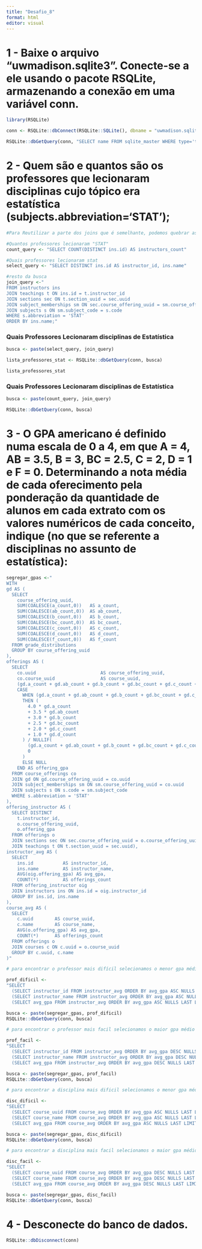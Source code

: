---
title: "Desafio_8"
format: html
editor: visual
---

# 1 - Baixe o arquivo "uwmadison.sqlite3". Conecte-se a ele usando o pacote RSQLite, armazenando a conexão em uma variável conn.

```{r}
library(RSQLite)

conn <- RSQLite::dbConnect(RSQLite::SQLite(), dbname = "uwmadison.sqlite3")

RSQLite::dbGetQuery(conn, "SELECT name FROM sqlite_master WHERE type='table' ORDER BY name;")
```

# 2 - Quem são e quantos são os professores que lecionaram disciplinas cujo tópico era estatística (subjects.abbreviation='STAT');

```{r}
#Para Reutilizar a parte dos joins que é semelhante, podemos quebrar as buscas em duas partes

#Quantos professores lecionaram "STAT"
count_query <- "SELECT COUNT(DISTINCT ins.id) AS instructors_count"

#Quais professores lecionaram stat
select_query <- "SELECT DISTINCT ins.id AS instructor_id, ins.name"

#resto da busca
join_query <-"
FROM instructors ins
JOIN teachings t ON ins.id = t.instructor_id
JOIN sections sec ON t.section_uuid = sec.uuid
JOIN subject_memberships sm ON sec.course_offering_uuid = sm.course_offering_uuid
JOIN subjects s ON sm.subject_code = s.code
WHERE s.abbreviation = 'STAT'
ORDER BY ins.name;"
```

### Quais Professores Lecionaram disciplinas de Estatística
```{r}
busca <- paste(select_query, join_query)

lista_professores_stat <- RSQLite::dbGetQuery(conn, busca)

lista_professores_stat
```

### Quais Professores Lecionaram disciplinas de Estatística
```{r}
busca <- paste(count_query, join_query)

RSQLite::dbGetQuery(conn, busca)
```

# 3 - O GPA americano é definido numa escala de 0 a 4, em que A = 4, AB = 3.5, B = 3, BC = 2.5, C = 2, D = 1 e F = 0. Determinando a nota média de cada oferecimento pela ponderação da quantidade de alunos em cada extrato com os valores numéricos de cada conceito, indique (no que se referente a disciplinas no assunto de estatística):

```{r}
segregar_gpas <-"
WITH
gd AS (
  SELECT
    course_offering_uuid,
    SUM(COALESCE(a_count,0))   AS a_count,
    SUM(COALESCE(ab_count,0))  AS ab_count,
    SUM(COALESCE(b_count,0))   AS b_count,
    SUM(COALESCE(bc_count,0))  AS bc_count,
    SUM(COALESCE(c_count,0))   AS c_count,
    SUM(COALESCE(d_count,0))   AS d_count,
    SUM(COALESCE(f_count,0))   AS f_count
  FROM grade_distributions
  GROUP BY course_offering_uuid
),
offerings AS (
  SELECT
    co.uuid                        AS course_offering_uuid,
    co.course_uuid                 AS course_uuid,
    (gd.a_count + gd.ab_count + gd.b_count + gd.bc_count + gd.c_count + gd.d_count + gd.f_count) AS total_students,
    CASE
      WHEN (gd.a_count + gd.ab_count + gd.b_count + gd.bc_count + gd.c_count + gd.d_count + gd.f_count) > 0
      THEN (
        4.0 * gd.a_count
        + 3.5 * gd.ab_count
        + 3.0 * gd.b_count
        + 2.5 * gd.bc_count
        + 2.0 * gd.c_count
        + 1.0 * gd.d_count
      ) / NULLIF(
        (gd.a_count + gd.ab_count + gd.b_count + gd.bc_count + gd.c_count + gd.d_count + gd.f_count),
        0
      )
      ELSE NULL
    END AS offering_gpa
  FROM course_offerings co
  JOIN gd ON gd.course_offering_uuid = co.uuid
  JOIN subject_memberships sm ON sm.course_offering_uuid = co.uuid
  JOIN subjects s ON s.code = sm.subject_code
  WHERE s.abbreviation = 'STAT'
),
offering_instructor AS (
  SELECT DISTINCT
    t.instructor_id,
    o.course_offering_uuid,
    o.offering_gpa
  FROM offerings o
  JOIN sections sec ON sec.course_offering_uuid = o.course_offering_uuid
  JOIN teachings t ON t.section_uuid = sec.uuid),
instructor_avg AS (
  SELECT
    ins.id           AS instructor_id,
    ins.name         AS instructor_name,
    AVG(oig.offering_gpa) AS avg_gpa,
    COUNT(*)         AS offerings_count
  FROM offering_instructor oig
  JOIN instructors ins ON ins.id = oig.instructor_id
  GROUP BY ins.id, ins.name
),
course_avg AS (
  SELECT
    c.uuid        AS course_uuid,
    c.name        AS course_name,
    AVG(o.offering_gpa) AS avg_gpa,
    COUNT(*)      AS offerings_count
  FROM offerings o
  JOIN courses c ON c.uuid = o.course_uuid
  GROUP BY c.uuid, c.name
)"

```

```{r}
# para encontrar o professor mais difícil selecionamos o menor gpa médio

prof_dificil <-
"SELECT
  (SELECT instructor_id FROM instructor_avg ORDER BY avg_gpa ASC NULLS LAST LIMIT 1) AS hardest_instructor_id,
  (SELECT instructor_name FROM instructor_avg ORDER BY avg_gpa ASC NULLS LAST LIMIT 1) AS hardest_instructor_name,
  (SELECT avg_gpa FROM instructor_avg ORDER BY avg_gpa ASC NULLS LAST LIMIT 1) AS hardest_instructor_gpa"

busca <- paste(segregar_gpas, prof_dificil)
RSQLite::dbGetQuery(conn, busca)

```


```{r}
# para encontrar o professor mais facil selecionamos o maior gpa médio

prof_facil <-
"SELECT
  (SELECT instructor_id FROM instructor_avg ORDER BY avg_gpa DESC NULLS LAST LIMIT 1) AS easiest_instructor_id,
  (SELECT instructor_name FROM instructor_avg ORDER BY avg_gpa DESC NULLS LAST LIMIT 1) AS easiest_instructor_name,
  (SELECT avg_gpa FROM instructor_avg ORDER BY avg_gpa DESC NULLS LAST LIMIT 1) AS easiest_instructor_gpa"

busca <- paste(segregar_gpas, prof_facil)
RSQLite::dbGetQuery(conn, busca)
```


```{r}
# para encontrar a disciplina mais dificil selecionamos o menor gpa médio

disc_dificil <-
"SELECT
  (SELECT course_uuid FROM course_avg ORDER BY avg_gpa ASC NULLS LAST LIMIT 1) AS hardest_course_uuid,
  (SELECT course_name FROM course_avg ORDER BY avg_gpa ASC NULLS LAST LIMIT 1) AS hardest_course_name,
  (SELECT avg_gpa FROM course_avg ORDER BY avg_gpa ASC NULLS LAST LIMIT 1) AS hardest_course_gpa"

busca <- paste(segregar_gpas, disc_dificil)
RSQLite::dbGetQuery(conn, busca)
```

```{r}
# para encontrar a disciplina mais facil selecionamos o maior gpa médio

disc_facil <-
"SELECT
  (SELECT course_uuid FROM course_avg ORDER BY avg_gpa DESC NULLS LAST LIMIT 1) AS easiest_course_uuid,
  (SELECT course_name FROM course_avg ORDER BY avg_gpa DESC NULLS LAST LIMIT 1) AS easiest_course_name,
  (SELECT avg_gpa FROM course_avg ORDER BY avg_gpa DESC NULLS LAST LIMIT 1) AS easiest_course_gpa"

busca <- paste(segregar_gpas, disc_facil)
RSQLite::dbGetQuery(conn, busca)

```

# 4 - Desconecte do banco de dados.
```{r}
RSQLite::dbDisconnect(conn)
```


